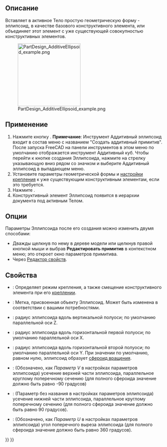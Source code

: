 <languages/>

{{Docnav/ru
|[[PartDesign_AdditiveCone/ru|Аддитивный конус]]
|[[PartDesign_AdditiveTorus/ru|Аддитивный тор]]
|[[PartDesign_Workbench/ru|Верстак PartDesign]]
|IconL=PartDesign_AdditiveCone.svg
|IconR=PartDesign_AdditiveTorus.svg
|IconC=Workbench_PartDesign.svg
}}

{{GuiCommand/ru
|Name/ru=Аддитивный эллипсоид
|Name=PartDesign_AdditiveEllipsoid
|MenuLocation=Part Design → Создать аддитивный примитив → Аддитивный Эллипсоид
|Workbenches=[[PartDesign_Workbench/ru|PartDesign]]
|Version=0.17
|SeeAlso=[[PartDesign_CompPrimitiveAdditive/ru|Создать аддитивный примитив]], [[PartDesign_SubtractiveEllipsoid/ru|Субтрактивный эллипсоид]]
}}

<span id="Description"></span>
==Описание==

Вставляет в активное Тело простую геометрическую форму - эллипсоид, в качестве базового конструктивного элемента, или объединяет этот элемент с уже существующей совокупностью конструктивных элементов.

[[File:PartDesign_AdditiveEllipsoid_example.png|200px]]

<span id="Usage"></span>
==Применение==

<div class="mw-translate-fuzzy">
# Нажмите кнопку {{Button|[[Image:PartDesign AdditiveEllipsoid.svg|24px]] '''Аддитивный эллипсоид'''}}. '''Примечание''': Инструмент Аддитивный эллипсоид входит в состав меню с названием "Создать аддитивный примитив". После запуска FreeCAD на панели инструментов в этом меню по умолчанию отображается инструмент Аддитивный куб. Чтобы перейти к кнопке создания Эллипсоида, нажмите на стрелку указывающую вниз рядом со значком и выберите Аддитивный эллипсоид в выпадающем меню.
# Установите параметры геометрической формы и [[Part_EditAttachment/ru|настройки крепления]] к уже существующим конструктивным элементам, если это требуется.
# Нажмите {{Button|OK}}.
# Конструктивный элемент Эллипсоид появится в иерархии документа под активным Телом.
</div>

<span id="Options"></span>
==Опции==

Параметры Эллипсоида после его создания можно изменить двумя способами:
* Дважды щелкнув по нему в дереве модели или щелкнув правой кнопкой мыши и выбрав '''Редактировать примитив''' в контекстном меню; это откроет окно параметров примитива.
* Через [[Property_editor/ru|Редактор свойств]].

<span id="Properties"></span>
==Свойства==

<div class="mw-translate-fuzzy">
* {{PropertyData|Attachment}}: Определяет режим крепления, а также смещение конструктивного элемента при его [[Part_EditAttachment/ru|креплении]].
* {{PropertyData|Label}}: Метка, присвоенная объекту Эллипсоид. Может быть изменена в соответствии с вашими потребностями.
* {{PropertyData|Radius1}}: радиус эллипсоида вдоль вертикальной полуоси; по умолчанию параллельной оси Z.
* {{PropertyData|Radius2}}: радиус эллипсоида вдоль горизонтальной первой полуоси; по умолчанию параллельной оси X.
* {{PropertyData|Radius3}}: радиус эллипсоида вдоль горизонтальной второй полуоси; по умолчанию параллельной оси Y. При значении по умолчанию, равном нулю, эллипсоид образует [https://ru.wikipedia.org/wiki/%D0%AD%D0%BB%D0%BB%D0%B8%D0%BF%D1%81%D0%BE%D0%B8%D0%B4_%D0%B2%D1%80%D0%B0%D1%89%D0%B5%D0%BD%D0%B8%D1%8F сфероид вращения].
* {{PropertyData|Angle1}}: (Обозначено, как ''Параметр V'' в настройках параметров эллипсоида) усечение верхней части эллипсоида, параллельное круглому поперечному сечению (для полного сфероида значение должно быть равно -90 градусов)
* {{PropertyData|Angle2}}: (Параметр без названия в настройках параметров эллипсоида) усечение нижней части эллипсоида, параллельное круглому поперечному сечению (для полного сфероида значение должно быть равно 90 градусов).
* {{PropertyData|Angle3}}: (Обозначено, как ''Параметр U'' в настройках параметров эллипсоида) угол  поперечного выреза эллипсоида (для полного сфероида значение должно быть равно 360 градусов).
</div>


{{Docnav/ru
|[[PartDesign_AdditiveCone/ru|Аддитивный конус]]
|[[PartDesign_AdditiveTorus/ru|Аддитивный тор]]
|[[PartDesign_Workbench/ru|Верстак PartDesign]]
|IconL=PartDesign_AdditiveCone.svg
|IconR=PartDesign_AdditiveTorus.svg
|IconC=Workbench_PartDesign.svg
}}

{{PartDesign_Tools_navi{{#translation:}}}}
{{Userdocnavi{{#translation:}}}}